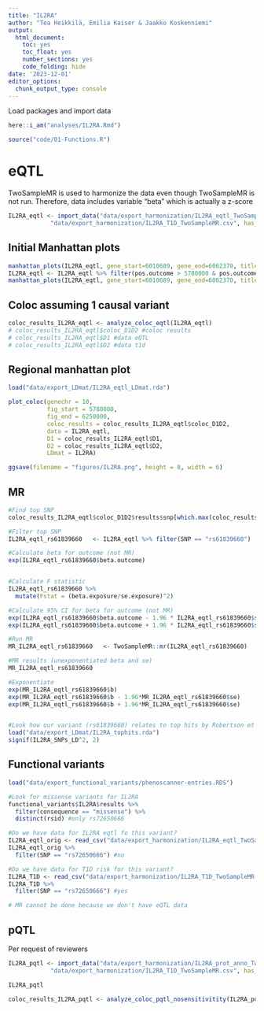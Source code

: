```yaml
---
title: "IL2RA"
author: "Tea Heikkilä, Emilia Kaiser & Jaakko Koskenniemi"
output:
  html_document:
    toc: yes
    toc_float: yes
    number_sections: yes
    code_folding: hide
date: '2023-12-01'
editor_options:
  chunk_output_type: console
---
```


Load packages and import data
```r

here::i_am("analyses/IL2RA.Rmd")

source("code/01-Functions.R")
```


# eQTL

TwoSampleMR is used to harmonize the data even though TwoSampleMR is not run. Therefore, data includes variable "beta" which is actually a z-score

```r
IL2RA_eqtl <- import_data("data/export_harmonization/IL2RA_eqtl_TwoSampleMR.csv",
            "data/export_harmonization/IL2RA_T1D_TwoSampleMR.csv", has_beta = TRUE)

```

## Initial Manhattan plots
```r
manhattan_plots(IL2RA_eqtl, gene_start=6010689, gene_end=6062370, title = "IL2RA")
IL2RA_eqtl <- IL2RA_eqtl %>% filter(pos.outcome > 5780000 & pos.outcome < 6250000) 
manhattan_plots(IL2RA_eqtl, gene_start=6010689, gene_end=6062370, title = "IL2RA")
```

## Coloc assuming 1 causal variant
```r
coloc_results_IL2RA_eqtl <- analyze_coloc_eqtl(IL2RA_eqtl)
# coloc_results_IL2RA_eqtl$coloc_D1D2 #coloc results
# coloc_results_IL2RA_eqtl$D1 #data eQTL
# coloc_results_IL2RA_eqtl$D2 #data t1d

```

## Regional manhattan plot

```r

load("data/export_LDmat/IL2RA_eqtl_LDmat.rda")

plot_coloc(genechr = 10,
           fig_start = 5780000,
           fig_end = 6250000,
           coloc_results = coloc_results_IL2RA_eqtl$coloc_D1D2,
           data = IL2RA_eqtl,
           D1 = coloc_results_IL2RA_eqtl$D1,
           D2 = coloc_results_IL2RA_eqtl$D2,
           LDmat = IL2RA)

ggsave(filename = "figures/IL2RA.png", height = 8, width = 6)
```

## MR
```r

#Find top SNP
coloc_results_IL2RA_eqtl$coloc_D1D2$results$snp[which.max(coloc_results_IL2RA_eqtl$coloc_D1D2$results$SNP.PP.H4)] #rs61839660

#Filter top SNP
IL2RA_eqtl_rs61839660   <- IL2RA_eqtl %>% filter(SNP == "rs61839660")

#Calculate beta for outcome (not MR)
exp(IL2RA_eqtl_rs61839660$beta.outcome)


#Calculate F statistic
IL2RA_eqtl_rs61839660 %>% 
  mutate(Fstat = (beta.exposure/se.exposure)^2)

#Calculate 95% CI for beta for outcome (not MR)
exp(IL2RA_eqtl_rs61839660$beta.outcome - 1.96 * IL2RA_eqtl_rs61839660$se.outcome)
exp(IL2RA_eqtl_rs61839660$beta.outcome + 1.96 * IL2RA_eqtl_rs61839660$se.outcome)

#Run MR
MR_IL2RA_eqtl_rs61839660   <- TwoSampleMR::mr(IL2RA_eqtl_rs61839660)

#MR results (unexponentiated beta and se)
MR_IL2RA_eqtl_rs61839660

#Exponentiate 
exp(MR_IL2RA_eqtl_rs61839660$b)
exp(MR_IL2RA_eqtl_rs61839660$b - 1.96*MR_IL2RA_eqtl_rs61839660$se)
exp(MR_IL2RA_eqtl_rs61839660$b + 1.96*MR_IL2RA_eqtl_rs61839660$se)


#Look how our variant (rs61839660) relates to top hits by Robertson et al.
load("data/export_LDmat/IL2RA_tophits.rda")
signif(IL2RA_SNPs_LD^2, 2)

```


## Functional variants

```r
load("data/export_functional_variants/phenoscanner-entries.RDS")

#Look for missense variants for IL2RA 
functional_variants$IL2RA$results %>% 
  filter(consequence == "missense") %>%  
  distinct(rsid) #only rs72650666

#Do we have data for IL2RA eqtl fo this variant?
IL2RA_eqtl_orig <- read_csv("data/export_harmonization/IL2RA_eqtl_TwoSampleMR.csv")
IL2RA_eqtl_orig %>%
  filter(SNP == "rs72650666") #no

#Do we have data for T1D risk for this variant?
IL2RA_T1D <- read_csv("data/export_harmonization/IL2RA_T1D_TwoSampleMR.csv")
IL2RA_T1D %>%
  filter(SNP == "rs72650666") #yes

# MR cannot be done because we don't have eQTL data

```

## pQTL

Per request of reviewers
```r
IL2RA_pqtl <- import_data("data/export_harmonization/IL2RA_prot_anno_TwoSampleMR.csv",
            "data/export_harmonization/IL2RA_T1D_TwoSampleMR.csv", has_beta = TRUE)

IL2RA_pqtl

coloc_results_IL2RA_pqtl <- analyze_coloc_pqtl_nosensitivitity(IL2RA_pqtl)
```

